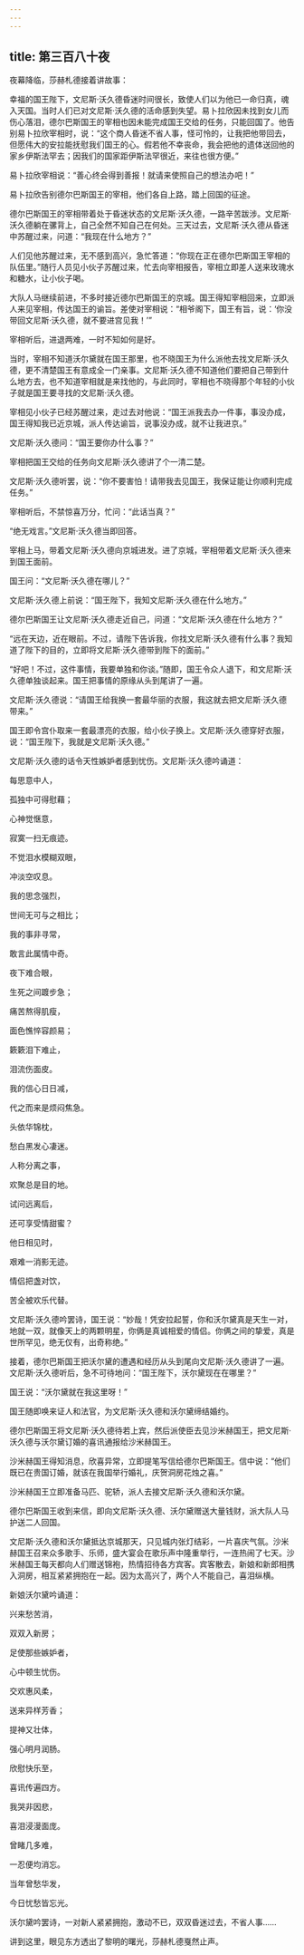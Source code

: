 ```yaml
---
---
---
```

title: 第三百八十夜
---






夜幕降临，莎赫札德接着讲故事：





幸福的国王陛下，文尼斯·沃久德昏迷时间很长，致使人们以为他已一命归真，魂入天国。当时人们已对文尼斯·沃久德的活命感到失望。易卜拉欣因未找到女儿而伤心落泪，德尔巴斯国王的宰相也因未能完成国王交给的任务，只能回国了。他告别易卜拉欣宰相时，说：“这个商人昏迷不省人事，怪可怜的，让我把他带回去，但愿伟大的安拉能抚慰我们国王的心。假若他不幸丧命，我会把他的遗体送回他的家乡伊斯法罕去；因我们的国家距伊斯法罕很近，来往也很方便。”

易卜拉欣宰相说：“善心终会得到善报！就请来使照自己的想法办吧！”

易卜拉欣告别德尔巴斯国王的宰相，他们各自上路，踏上回国的征途。

德尔巴斯国王的宰相带着处于昏迷状态的文尼斯·沃久德，一路辛苦跋涉。文尼斯·沃久德躺在骡背上，自己全然不知自己在何处。三天过去，文尼斯·沃久德从昏迷中苏醒过来，问道：“我现在什么地方？”

人们见他苏醒过来，无不感到高兴，急忙答道：“你现在正在德尔巴斯国王宰相的队伍里。”随行人员见小伙子苏醒过来，忙去向宰相报告，宰相立即差人送来玫瑰水和糖水，让小伙子喝。

大队人马继续前进，不多时接近德尔巴斯国王的京城。国王得知宰相回来，立即派人来见宰相，传达国王的谕旨。差使对宰相说：“相爷阁下，国王有旨，说：‘你没带回文尼斯·沃久德，就不要进宫见我！’”

宰相听后，进退两难，一时不知如何是好。

当时，宰相不知道沃尔黛就在国王那里，也不晓国王为什么派他去找文尼斯·沃久德，更不清楚国王有意成全一门亲事。文尼斯·沃久德不知道他们要把自己带到什么地方去，也不知道宰相就是来找他的，与此同时，宰相也不晓得那个年轻的小伙子就是国王要寻找的文尼斯·沃久德。

宰相见小伙子已经苏醒过来，走过去对他说：“国王派我去办一件事，事没办成，国王得知我已近京城，派人传达谕旨，说事没办成，就不让我进京。”

文尼斯·沃久德问：“国王要你办什么事？”

宰相把国王交给的任务向文尼斯·沃久德讲了个一清二楚。

文尼斯·沃久德听罢，说：“你不要害怕！请带我去见国王，我保证能让你顺利完成任务。”

宰相听后，不禁惊喜万分，忙问：“此话当真？”

“绝无戏言。”文尼斯·沃久德当即回答。

宰相上马，带着文尼斯·沃久德向京城进发。进了京城，宰相带着文尼斯·沃久德来到国王面前。

国王问：“文尼斯·沃久德在哪儿？”

文尼斯·沃久德上前说：“国王陛下，我知文尼斯·沃久德在什么地方。”

德尔巴斯国王让文尼斯·沃久德走近自己，问道：“文尼斯·沃久德在什么地方？”

“远在天边，近在眼前。不过，请陛下告诉我，你找文尼斯·沃久德有什么事？我知道了陛下的目的，立即将文尼斯·沃久德带到陛下的面前。”

“好吧！不过，这件事情，我要单独和你谈。”随即，国王令众人退下，和文尼斯·沃久德单独谈起来。国王把事情的原缘从头到尾讲了一遍。

文尼斯·沃久德说：“请国王给我换一套最华丽的衣服，我这就去把文尼斯·沃久德带来。”

国王即令宫仆取来一套最漂亮的衣服，给小伙子换上。文尼斯·沃久德穿好衣服，说：“国王陛下，我就是文尼斯·沃久德。”

文尼斯·沃久德的话令天性嫉妒者感到忧伤。文尼斯·沃久德吟诵道：


每思意中人，

孤独中可得慰藉；

心神觉惬意，

寂寞一扫无痕迹。

不觉泪水模糊双眼，

冲淡空叹息。

我的思念强烈，

世间无可与之相比；

我的事非寻常，

敢言此属情中奇。

夜下难合眼，

生死之间踱步急；

痛苦熬得肌瘦，

面色憔悴容颜易；

簌簌泪下难止，

泪流伤面皮。

我的信心日日减，

代之而来是烦闷焦急。

头依华锦枕，

愁白黑发心凄迷。

人称分离之事，

欢聚总是目的地。

试问远离后，

还可享受情甜蜜？

他日相见时，

艰难一消影无迹。

情侣把盏对饮，

苦全被欢乐代替。



文尼斯·沃久德吟罢诗，国王说：“妙哉！凭安拉起誓，你和沃尔黛真是天生一对，地就一双，就像天上的两颗明星，你俩是真诚相爱的情侣。你俩之间的挚爱，真是世所罕见，绝无仅有，出奇称绝。”

接着，德尔巴斯国王把沃尔黛的遭遇和经历从头到尾向文尼斯·沃久德讲了一遍。文尼斯·沃久德听后，急不可待地问：“国王陛下，沃尔黛现在在哪里？”

国王说：“沃尔黛就在我这里呀！”

国王随即唤来证人和法官，为文尼斯·沃久德和沃尔黛缔结婚约。

德尔巴斯国王将文尼斯·沃久德待若上宾，然后派使臣去见沙米赫国王，把文尼斯·沃久德与沃尔黛订婚的喜讯通报给沙米赫国王。

沙米赫国王得知消息，欣喜异常，立即提笔写信给德尔巴斯国王。信中说：“他们既已在贵国订婚，就该在我国举行婚礼，庆贺洞房花烛之喜。”

沙米赫国王立即准备马匹、驼轿，派人去接文尼斯·沃久德和沃尔黛。

德尔巴斯国王收到来信，即向文尼斯·沃久德、沃尔黛赠送大量钱财，派大队人马护送二人回国。

文尼斯·沃久德和沃尔黛抵达京城那天，只见城内张灯结彩，一片喜庆气氛。沙米赫国王召来众多歌手、乐师，盛大宴会在歌乐声中隆重举行，一连热闹了七天。沙米赫国王每天都向人们赠送锦袍，热情招待各方宾客。宾客散去，新娘和新郎相携入洞房，相互紧紧拥抱在一起。因为太高兴了，两个人不能自己，喜泪纵横。

新娘沃尔黛吟诵道：


兴来愁苦消，

双双入新房；

足使那些嫉妒者，

心中顿生忧伤。

交欢惠风柔，

送来异样芳香；

提神又壮体，

强心明月润肠。

欣慰快乐至，

喜讯传遍四方。

我哭非因悲，

喜泪浸漫面庞。

曾睹几多难，

一忍便均消忘。

当年曾愁华发，

今日忧愁皆忘光。



沃尔黛吟罢诗，一对新人紧紧拥抱，激动不已，双双昏迷过去，不省人事……





讲到这里，眼见东方透出了黎明的曙光，莎赫札德戛然止声。